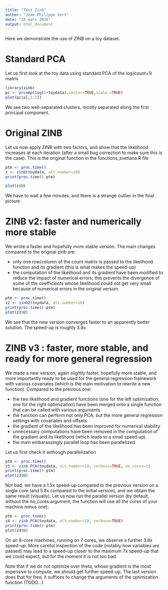 ```yaml
---
title: "Test Zinb"
author: "Jean-Philippe Vert"
date: "24 mars 2016"
output: html_document
---
```


Here we demonstrate the use of ZINB on a toy dataset. 

# Standard PCA

Let us first look at the toy data using standard PCA of the log(count+1) matrix

```r
library(zinb)
pc <- prcomp(log(1+toydata),center=TRUE,scale.=TRUE)
plot(pc$x[,1:2])
```

We see two well-separated clusters, mostly separated along the first principal component. 

# Original ZINB

Let us now apply ZINB with two factors, and show that the likelihood increases at each iteration (after a small bug correction to make sure this is the case). This is the original function in the functions_svetlana.R file

```r
ptm <- proc.time()
z <- zinb(toydata, alt.number=10)
print(proc.time()-ptm)

plot(z$U)
```

We have to wait a few minutes, and there is a strange outlier in the final picture.

# ZINB v2: faster and numerically more stable

We wrote a faster and hopefully more stable version. The main changes compared to the original zinb are:

* only one row/column of the count matrix is passed to the likelihood function and its gradient (this is what makes the speed-up)
* the computation of the likelihood and its gradient have been modified to reduce the impact of numerical errors; this prevents the divergence of some of the coefficients whose likelihood could not get very small because of numerical errors in the original version.

```r
ptm <- proc.time()
z2 <- zinb2(toydata, alt.number=10)
print(proc.time()-ptm)
plot(z2$U)
```

We see that the new version converges faster to an apparently better solution. The speed-up is roughly 3.8x.

# ZINB v3 : faster, more stable, and ready for more general regression

We made a new version, again slightly faster, hopefully more stable, and more importantly ready to be used for the general regression framework with various covariates (which is the main motivation to rewrite a new function). Compared to the previous one:

* the two likelihood and gradient functions (one for the left optimization, one for the right optimization) have been merged onto a single function that can be called with various arguments
* the function can perform not only PCA, but the more general regression settings with covariates and offsets
* the gradient of the likelihood has been improved for numerical stability
* unnecessary computations have been removed in the computation of the gradient and its likelihood (which leads to a small speed up).
* the main embarassingly parallel loop has been parallelized

Let us first check it withough parallelization
```r
ptm <- proc.time()
z3 <- zinb.PCA(toydata, alt.number=10, verbose=TRUE, no_cores=1)
print(proc.time()-ptm)
plot(z3$U)
```
Not bad, we have a 1.5x speed-up compared to the previous version on a single core (and 5.8x compared to the initial version), and we obtain the same result (visually). Let us now run the parallel version (by default, without the no_cores argument, the function will use all the cores of your machine minus one):
```r
ptm <- proc.time()
z4 <- zinb.PCA(toydata, alt.number=10, verbose=TRUE)
print(proc.time()-ptm)
plot(z4$U)
```

On an 8-core machines, running on 7 cores, we observe a further 3.8x speed-up. More careful inspection of the code (notably how variables are passed) may lead to a speed-up closer to the maximum 7x speed-up that we could expect, but for the moment it is not too bad.

Note that if we do not optimize over theta, whose gradient is the most expensive to compute, we should get further speed-up. The last version does that for free, it suffices to change the arguments of the optimization function (TODO...)